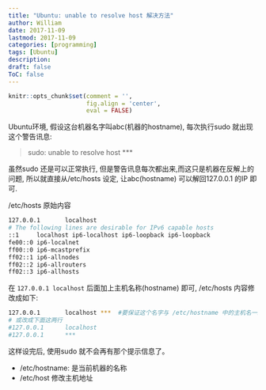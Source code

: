 ```yaml
---
title: "Ubuntu: unable to resolve host 解决方法"
author: William
date: 2017-11-09
lastmod: 2017-11-09
categories: [programming]
tags: [Ubuntu]
description: 
draft: false
ToC: false
---
```


```r
knitr::opts_chunk$set(comment = '',
                      fig.align = 'center',
                      eval = FALSE)
```

Ubuntu环境, 假设这台机器名字叫abc(机器的hostname), 每次执行sudo 就出现这个警告讯息:

> sudo: unable to resolve host ***

虽然sudo 还是可以正常执行, 但是警告讯息每次都出来,而这只是机器在反解上的问题, 所以就直接从/etc/hosts 设定, 让abc(hostname) 可以解回127.0.0.1 的IP 即可.


/etc/hosts 原始内容

```bash
127.0.0.1       localhost
# The following lines are desirable for IPv6 capable hosts 
::1     localhost ip6-localhost ip6-loopback ip6-loopback
fe00::0 ip6-localnet 
ff00::0 ip6-mcastprefix 
ff02::1 ip6-allnodes
ff02::2 ip6-allrouters 
ff02::3 ip6-allhosts  
```

在 `127.0.0.1 localhost` 后面加上主机名称(hostname) 即可, /etc/hosts 内容修改成如下:

```bash
127.0.0.1       localhost ***  #要保证这个名字与 /etc/hostname 中的主机名一致才有效
# 或改成下面这两行 
#127.0.0.1      localhost 
#127.0.0.1      ***
```

这样设完后, 使用sudo 就不会再有那个提示信息了。

- /etc/hostname: 是当前机器的名称
- /etc/host 修改主机地址